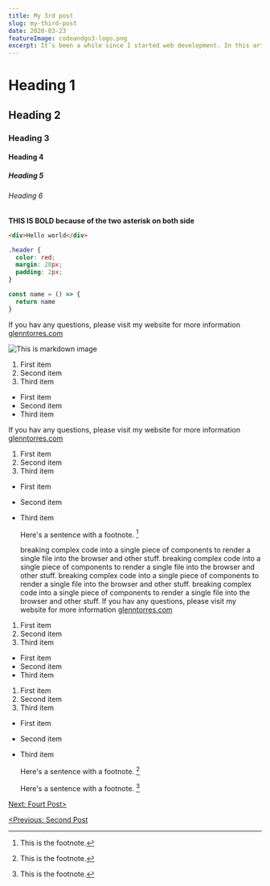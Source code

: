```yaml
---
title: My 3rd post
slug: my-third-post
date: 2020-03-23
featureImage: codeandgo3-logo.png
excerpt: It’s been a while since I started web development. In this article, I will explain how I started coding, from making a single basic component to complex components, breaking complex code into a single piece of components to render a single file into the browser and other stuff.
---
```


# Heading 1

## Heading 2

### Heading 3

#### Heading 4

##### Heading 5

###### Heading 6

**THIS IS BOLD because of the two asterisk on both side**

```html
<div>Hello world</div>
```

```css
.header {
  color: red;
  margin: 20px;
  padding: 2px;
}
```

```js
const name = () => {
  return name
}
```

If you hav any questions, please visit my website for more information
[glenntorres.com](https://glennptorres.netlify.app/)

![This is markdown image](codeandgo3-logo.png)

1. First item
2. Second item
3. Third item

- First item
- Second item
- Third item

If you hav any questions, please visit my website for more information
[glenntorres.com](https://glennptorres.netlify.app/)

1. First item
2. Second item
3. Third item

- First item
- Second item
- Third item

  Here's a sentence with a footnote. [^1]

  breaking complex code into a single piece of components to render a single file into the browser and other stuff.
  breaking complex code into a single piece of components to render a single file into the browser and other stuff.
  breaking complex code into a single piece of components to render a single file into the browser and other stuff.
  breaking complex code into a single piece of components to render a single file into the browser and other stuff.
  If you hav any questions, please visit my website for more information
  [glenntorres.com](https://glennptorres.netlify.app/)

1. First item
2. Second item
3. Third item

- First item
- Second item
- Third item

1. First item
2. Second item
3. Third item

- First item
- Second item
- Third item

  Here's a sentence with a footnote. [^1]

  Here's a sentence with a footnote. [^1]

[^1]: This is the footnote.

[Next: Fourt Post>](/my-fourth-post)

[<Previous: Second Post](/my-second-post)
